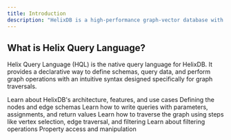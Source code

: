 ```yaml
---
title: Introduction
description: "HelixDB is a high-performance graph-vector database with its own query language, Helix Query Language (HQL), designed for traversing and manipulating graph and vector data efficiently."
---
```



## What is Helix Query Language?

Helix Query Language (HQL) is the native query language for HelixDB. It provides a declarative way to define schemas, query data, and perform graph operations with an intuitive syntax designed specifically for graph traversals.

<CardGroup cols={2}>
  <Card
    title="HelixDB Overview"
    icon="database"
    href="essentials/helix-db-overview"
  >
    Learn about HelixDB's architecture, features, and use cases
  </Card>
  <Card
    title="Schema Definition"
    icon="text-size"
    href="essentials/schema-definition"
  >
    Defining the nodes and edge schemas
  </Card>
  <Card title="Query Structure" icon="code" href="essentials/query-structure">
    Learn how to write queries with parameters, assignments, and return values
  </Card>
</CardGroup>
<CardGroup cols={2}>
  <Card
    title="Traversal Steps"
    icon="circle-nodes"
    href="essentials/traversal-steps"
  >
    Learn how to traverse the graph using steps like vertex selection, edge
    traversal, and filtering
  </Card>
  <Card title="Operations" icon="terminal" href="essentials/operations">
    Learn about filtering operations
  </Card>
  <Card title="Property Access" icon="file" href="essentials/property-access">
    Property access and manipulation
  </Card>
</CardGroup>
